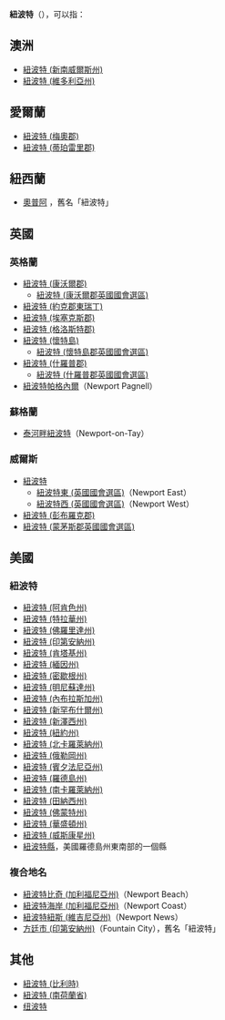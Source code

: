 {{disambig|Newport|Cat=三字地名消歧義}}
'''紐波特'''（{{lang-en|Newport}}），可以指：

==澳洲==
* [[紐波特_(新南威爾斯州)|紐波特 (新南威爾斯州)]]
* [[紐波特_(維多利亞州)|紐波特 (維多利亞州)]]

==愛爾蘭==
* [[紐波特_(梅奧郡)|紐波特 (梅奧郡)]]
* [[紐波特_(蒂珀雷里郡)|紐波特 (蒂珀雷里郡)]]

==紐西蘭==
* [[奧普阿|奧普阿]] <!---opua--->，舊名「紐波特」

==英國==
===英格蘭===
* [[紐波特_(康沃爾郡)|紐波特 (康沃爾郡)]]
** [[紐波特_(康沃爾郡英國國會選區)|紐波特 (康沃爾郡英國國會選區)]]
* [[紐波特_(約克郡東瑞丁)|紐波特 (約克郡東瑞丁)]]
* [[紐波特_(埃塞克斯郡)|紐波特 (埃塞克斯郡)]]
* [[紐波特_(格洛斯特郡)|紐波特 (格洛斯特郡)]]
* [[紐波特_(懷特島)|紐波特 (懷特島)]]
** [[紐波特_(懷特島郡英國國會選區)|紐波特 (懷特島郡英國國會選區)]]
* [[紐波特_(什羅普郡)|紐波特 (什羅普郡)]]
** [[紐波特_(什羅普郡英國國會選區)|紐波特 (什羅普郡英國國會選區)]]
* [[紐波特帕格內爾|紐波特帕格內爾]]（Newport Pagnell）

===蘇格蘭===
* [[泰河畔紐波特|泰河畔紐波特]]（Newport-on-Tay）

===威爾斯===
* [[紐波特|紐波特]]
** [[紐波特東_(英國國會選區)|紐波特東 (英國國會選區)]]（Newport East）
** [[紐波特西_(英國國會選區)|紐波特西 (英國國會選區)]]（Newport West）
* [[紐波特_(彭布羅克郡)|紐波特 (彭布羅克郡)]]
* [[紐波特_(蒙茅斯郡英國國會選區)|紐波特 (蒙茅斯郡英國國會選區)]]

==美國==
===紐波特===
* [[紐波特_(阿肯色州)|紐波特 (阿肯色州)]]
* [[紐波特_(特拉華州)|紐波特 (特拉華州)]]
* [[紐波特_(佛羅里達州)|紐波特 (佛羅里達州)]]
* [[紐波特_(印第安納州)|紐波特 (印第安納州)]]
* [[紐波特_(肯塔基州)|紐波特 (肯塔基州)]]
* [[紐波特_(緬因州)|紐波特 (緬因州)]]
* [[紐波特_(密歇根州)|紐波特 (密歇根州)]]
* [[紐波特_(明尼蘇達州)|紐波特 (明尼蘇達州)]]
* [[紐波特_(內布拉斯加州)|紐波特 (內布拉斯加州)]]
* [[紐波特_(新罕布什爾州)|紐波特 (新罕布什爾州)]]
* [[紐波特_(新澤西州)|紐波特 (新澤西州)]]
* [[紐波特_(紐約州)|紐波特 (紐約州)]]
* [[紐波特_(北卡羅萊納州)|紐波特 (北卡羅萊納州)]]
* [[紐波特_(俄勒岡州)|紐波特 (俄勒岡州)]]
* [[紐波特_(賓夕法尼亞州)|紐波特 (賓夕法尼亞州)]]
* [[紐波特_(羅德島州)|紐波特 (羅德島州)]]
* [[紐波特_(南卡羅萊納州)|紐波特 (南卡羅萊納州)]]
* [[紐波特_(田納西州)|紐波特 (田納西州)]]
* [[紐波特_(佛蒙特州)|紐波特 (佛蒙特州)]]
* [[紐波特_(華盛頓州)|紐波特 (華盛頓州)]]
* [[紐波特_(威斯康星州)|紐波特 (威斯康星州)]]
* [[紐波特縣|紐波特縣]]，美國羅德島州東南部的一個縣

===複合地名===
* [[紐波特比奇_(加利福尼亞州)|紐波特比奇 (加利福尼亞州)]]（Newport Beach）
* [[紐波特海岸_(加利福尼亞州)|紐波特海岸 (加利福尼亞州)]]（Newport Coast）
* [[紐波特紐斯_(維吉尼亞州)|紐波特紐斯 (維吉尼亞州)]]（Newport News）
* [[方廷市_(印第安納州)|方廷市 (印第安納州)]]（Fountain City），舊名「紐波特」

== 其他 ==
* [[紐波特_(比利時)|紐波特 (比利時)]]
* [[紐波特_(南荷蘭省)|紐波特 (南荷蘭省)]]
* [[纽波特_(库拉索)|纽波特]]
